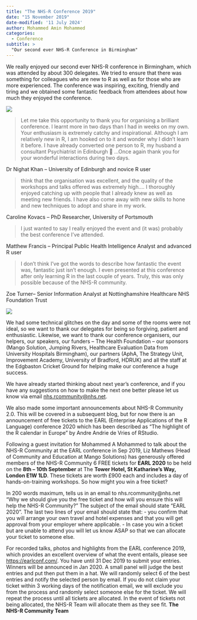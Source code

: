 ```yaml
---
title: "The NHS-R Conference 2019"
date: "15 November 2019"
date-modified: '11 July 2024'
author: Mohammed Amin Mohammed
categories:
  - Conference
subtitle: >
  "Our second ever NHS-R Conference in Birmingham"
---
```


We really enjoyed our second ever NHS-R conference in Birmingham, which was attended by about 300 delegates. We tried to ensure that there was something for colleagues who are new to R as well as for those who are more experienced. The conference was inspiring, exciting, friendly and tiring and we obtained some fantastic feedback from attendees about how much they enjoyed the conference.

![](img/nov-issue-image-1.png){fig-alt="5 boxes with facts from the conference, 9 plenary talks, 13 workshops, 25 lightning talks, 6 hours networking and 300 delegates"}

> Let me take this opportunity to thank you for organising a brilliant conference. I learnt more in two days than I had in weeks on my own. Your enthusiasm is extremely catchy and inspirational. Although I am relatively new in R, I am hooked on to it and wonder why I didn't learn it before. I have already converted one person to R, my husband a consultant Psychiatrist in Edinburgh 🙂 …Once again thank you for your wonderful interactions during two days.

Dr Nighat Khan – University of Edinburgh and novice R user

> think that the organisation was excellent, and the quality of the workshops and talks offered was extremely high…. I thoroughly enjoyed catching up with people that I already knew as well as meeting new friends. I have also come away with new skills to hone and new techniques to adopt and share in my work.

Caroline Kovacs – PhD Researcher, University of Portsmouth

> I just wanted to say I really enjoyed the event and (it was) probably the best conference I've attended.

Matthew Francis – Principal Public Health Intelligence Analyst and advanced R user

> I don't think I've got the words to describe how fantastic the event was, fantastic just isn't enough. I even presented at this conference after only learning R in the last couple of years. Truly, this was only possible because of the NHS-R community.

Zoe Turner– Senior Information Analyst at Nottinghamshire Healthcare NHS Foundation Trust

![](img/Mohammed-blog-image-2-1.png){fig-alt="Wordcloud image with tired, inspired, excited, motivated, and enthusiastic the largest"}

We had some technical glitches on the day and some of the rooms were not ideal, so we want to thank our delegates for being so forgiving, patient and enthusiastic. Likewise, we want to thank our conference organisers, our helpers, our speakers, our funders – The Health Foundation – our sponsors (Mango Solution, Jumping Rivers, Healthcare Evaluation Data from University Hospitals Birmingham), our partners (AphA, The Strategy Unit, Improvement Academy, University of Bradford, HDRUK) and all the staff at the Edgbaston Cricket Ground for helping make our conference a huge success.

We have already started thinking about next year's conference, and if you have any suggestions on how to make the next one better please let us know via email [nhs.rcommunity@nhs.net](mailto:nhs.rcommunity@nhs.net).

We also made some important announcements about NHS-R Community 2.0. This will be covered in a subsequent blog, but for now there is an announcement of free tickets to the EARL (Enterprise Applications of the R Language) conference 2020 which has been described as “The highlight of the R calendar in Europe” by  Andre Andrie de Vries of RStudio.

Following a guest invitation for Mohammed A Mohammed to talk about the NHS-R Community at the EARL conference in Sep 2019, Liz Mathews (Head of Community and Education at Mango Solutions) has generously offered members of the NHS-R Community 6 FREE tickets for **EARL 2020** to be held on the **8th – 10th September** at The **Tower Hotel, St Katharine's Way, London E1W 1LD**. These tickets are worth £900 each and includes a day of hands-on-training workshops. So how might you win a free ticket?

In 200 words maximum, tells us in an email to nhs.rcommunity@nhs.net “Why we should give you the free ticket and how will you ensure this will help the NHS-R Community?”
The subject of the email should state “EARL 2020”.
The last two lines of your email should state that:
- you confirm that you will arrange your own travel and hotel expenses and that you will get approval from your employer where applicable.
- In case you win a ticket but are unable to attend you will let us know ASAP so that we can allocate your ticket to someone else.

For recorded talks, photos and highlights from the EARL conference 2019, which provides an excellent overview of what the event entails, please see <https://earlconf.com/>.
You have until 31 Dec 2019 to submit your entries. Winners will be announced in Jan 2020.
A small panel will judge the best entries and put then put them in a hat.
We will randomly select 6 of the best entries and notify the selected person by email.
If you do not claim your ticket within 3 working days of the notification email, we will exclude you from the process and randomly select someone else for the ticket.
We will repeat the process until all tickets are allocated.
In the event of tickets not being allocated, the NHS-R Team will allocate them as they see fit.
**The NHS-R Community Team**
